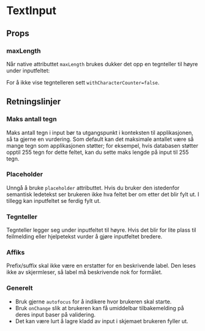 
<Meta of={TextInputStories} />

# TextInput

<ComponentLinkRow
  docsHref="https://design.domstol.no/987b33f71/p/8048eb-textinput/b/800765"
  figmaHref="https://www.figma.com/file/ewqSDmkgqDQ5PyOsRp4V5b/?node-id=155%3A38"
  githubHref="https://github.com/domstolene/designsystem/tree/main/packages/components/src/components/TextInput"
  storybookHref="https://domstolene.github.io/designsystem/?path=/story/dds-components-components-textinput--default"
/>

## Props

<Canvas of={TextInputStories.Default} />
<Controls of={TextInputStories.Default} />

### maxLength

Når native attributtet `maxLength` brukes dukker det opp en tegnteller til høyre under inputfeltet:

<Canvas of={TextInputStories.WithCharacterCount} />

For å ikke vise tegntelleren sett `withCharacterCounter=false`.

## Retningslinjer

### Maks antall tegn

Maks antall tegn i input bør ta utgangspunkt i konteksten til applikasjonen, så ta gjerne en vurdering. Som default kan det maksimale antallet være så mange tegn som applikasjonen støtter; for eksempel, hvis databasen støtter opptil 255 tegn for dette feltet, kan du sette maks lengde på input til 255 tegn.

### Placeholder

Unngå å bruke `placeholder` attributtet. Hvis du bruker den istedenfor semantisk ledetekst ser brukeren ikke hva feltet ber om etter det blir fylt ut. I tillegg kan inputfeltet se ferdig fylt ut.

### Tegnteller

Tegnteller legger seg under inputfeltet til høyre. Hvis det blir for lite plass til feilmelding eller hjelpetekst vurder å gjøre inputfeltet bredere.

### Affiks

Prefix/suffix skal ikke være en erstatter for en beskrivende label. Den leses ikke av skjermleser, så label må beskrivende nok for formålet.

### Generelt

- Bruk gjerne `autofocus` for å indikere hvor brukeren skal starte.
- Bruk `onChange` slik at brukeren kan få umiddelbar tilbakemelding på deres input baser på validering.
- Det kan være lurt å lagre kladd av input i skjemaet brukeren fyller ut.
